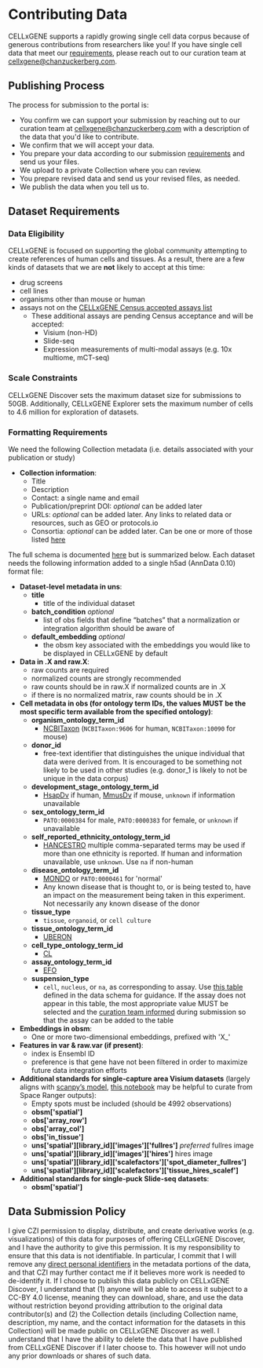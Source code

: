 # Contributing Data

CELLxGENE supports a rapidly growing single cell data corpus because of generous contributions from researchers like you! If you have single cell data that meet our [requirements](#dataset-requirements), please reach out to our curation team at [cellxgene@chanzuckerberg.com](mailto:cellxgene@chanzuckerberg.com).

## Publishing Process

The process for submission to the portal is:

- You confirm we can support your submission by reaching out to our curation team at [cellxgene@chanzuckerberg.com](mailto:cellxgene@chanzuckerberg.com) with a description of the data that you'd like to contribute.
- We confirm that we will accept your data.
- You prepare your data according to our submission [requirements](#dataset-requirements) and send us your files.
- We upload to a private Collection where you can review.
- You prepare revised data and send us your revised files, as needed.
- We publish the data when you tell us to.

## Dataset Requirements

### Data Eligibility

CELLxGENE is focused on supporting the global community attempting to create references of human cells and tissues. As a result, there are a few kinds of datasets that we are **not** likely to accept at this time:

- drug screens
- cell lines
- organisms other than mouse or human
- assays not on the [CELLxGENE Census accepted assays list](https://github.com/chanzuckerberg/cellxgene-census/blob/main/docs/census_accepted_assays.csv)
  - These additional assays are pending Census acceptance and will be accepted:
    - Visium (non-HD)
    - Slide-seq
    - Expression measurements of multi-modal assays (e.g. 10x multiome, mCT-seq)

### Scale Constraints

CELLxGENE Discover sets the maximum dataset size for submissions to 50GB. Additionally, CELLxGENE Explorer sets the maximum number of cells to 4.6 million for exploration of datasets.

### Formatting Requirements

We need the following Collection metadata (i.e. details associated with your publication or study)

- **Collection information**:
  - Title
  - Description
  - Contact: a single name and email
  - Publication/preprint DOI: _optional_ can be added later
  - URLs: _optional_ can be added later. Any links to related data or resources, such as GEO or protocols.io
  - Consortia: _optional_ can be added later. Can be one or more of those listed [here](https://github.com/chanzuckerberg/single-cell-data-portal/blob/main/backend/layers/common/validation.py#L12)

The full schema is documented [here](https://chanzuckerberg.github.io/single-cell-curation/latest-schema.html) but is summarized below. Each dataset needs the following information added to a single h5ad (AnnData 0.10) format file:

- **Dataset-level metadata in uns**:
  - **title**
    - title of the individual dataset
  - **batch_condition** _optional_
    - list of obs fields that define “batches” that a normalization or integration algorithm should be aware of
  - **default_embedding** _optional_
    - the obsm key associated with the embeddings you would like to be displayed in CELLxGENE by default
- **Data in .X and raw.X**:
  - raw counts are required
  - normalized counts are strongly recommended
  - raw counts should be in raw.X if normalized counts are in .X
  - if there is no normalized matrix, raw counts should be in .X
- **Cell metadata in obs (for ontology term IDs, the values MUST be the most specific term available from the specified ontology)**:
  - **organism_ontology_term_id**
    - [NCBITaxon](https://www.ncbi.nlm.nih.gov/taxonomy) (`NCBITaxon:9606` for human, `NCBITaxon:10090` for mouse)
  - **donor_id**
    - free-text identifier that distinguishes the unique individual that data were derived from. It is encouraged to be something not likely to be used in other studies (e.g. donor_1 is likely to not be unique in the data corpus)
  - **development_stage_ontology_term_id**
    - [HsapDv](https://www.ebi.ac.uk/ols/ontologies/hsapdv) if human, [MmusDv](https://www.ebi.ac.uk/ols/ontologies/mmusdv) if mouse, `unknown` if information unavailable
  - **sex_ontology_term_id**
    - `PATO:0000384` for male, `PATO:0000383` for female, or `unknown` if unavailable
  - **self_reported_ethnicity_ontology_term_id**
    - [HANCESTRO](https://www.ebi.ac.uk/ols/ontologies/hancestro) multiple comma-separated terms may be used if more than one ethnicity is reported. If human and information unavailable, use `unknown`. Use `na` if non-human
  - **disease_ontology_term_id**
    - [MONDO](https://www.ebi.ac.uk/ols/ontologies/mondo) or `PATO:0000461` for 'normal'
    - Any known disease that is thought to, or is being tested to, have an impact on the measurement being taken in this experiment. Not necessarily any known disease of the donor
  - **tissue_type**
    - `tissue`, `organoid`, or `cell culture`
  - **tissue_ontology_term_id**
    - [UBERON](https://www.ebi.ac.uk/ols/ontologies/uberon)
  - **cell_type_ontology_term_id**
    - [CL](https://www.ebi.ac.uk/ols/ontologies/cl)
  - **assay_ontology_term_id**
    - [EFO](https://www.ebi.ac.uk/ols/ontologies/efo)
  - **suspension_type**
    - `cell`, `nucleus`, or `na`, as corresponding to assay. Use [this table](https://chanzuckerberg.github.io/single-cell-curation/latest-schema.html#suspension_type) defined in the data schema for guidance. If the assay does not appear in this table, the most appropriate value MUST be selected and the [curation team informed](mailto:cellxgene@chanzuckerberg.com) during submission so that the assay can be added to the table
- **Embeddings in obsm**:
  - One or more two-dimensional embeddings, prefixed with 'X\_'
- **Features in var & raw.var (if present)**:
  - index is Ensembl ID
  - preference is that gene have not been filtered in order to maximize future data integration efforts
- **Additional standards for single-capture area Visium datasets** (largely aligns with [scanpy’s model](https://scanpy.readthedocs.io/en/stable/generated/scanpy.read_visium.html), [this notebook](https://github.com/Lattice-Data/lattice-tools/blob/main/cellxgene_resources/curation_visium.ipynb) may be helpful to curate from Space Ranger outputs):
  - Empty spots must be included (should be 4992 observations)
  - **obsm['spatial']**
  - **obs['array_row']**
  - **obs['array_col']**
  - **obs['in_tissue']**
  - **uns['spatial'][library_id]['images']['fullres']** _preferred_ fullres image
  - **uns['spatial'][library_id]['images']['hires']** hires image
  - **uns['spatial'][library_id]['scalefactors']['spot_diameter_fullres']**
  - **uns['spatial'][library_id]['scalefactors']['tissue_hires_scalef']**
- **Additional standards for single-puck Slide-seq datasets**:
  - **obsm['spatial']**

## Data Submission Policy

I give CZI permission to display, distribute, and create derivative works (e.g. visualizations) of this data for purposes of offering CELLxGENE Discover, and I have the authority to give this permission. It is my responsibility to ensure that this data is not identifiable. In particular, I commit that I will remove any [direct personal identifiers](https://docs.google.com/document/d/1sboOmbafvMh3VYjK1-3MAUt0I13UUJfkQseq8ANLPl8/edit) in the metadata portions of the data, and that CZI may further contact me if it believes more work is needed to de-identify it. If I choose to publish this data publicly on CELLxGENE Discover, I understand that (1) anyone will be able to access it subject to a CC-BY 4.0 license, meaning they can download, share, and use the data without restriction beyond providing attribution to the original data contributor(s) and (2) the Collection details (including Collection name, description, my name, and the contact information for the datasets in this Collection) will be made public on CELLxGENE Discover as well. I understand that I have the ability to delete the data that I have published from CELLxGENE Discover if I later choose to. This however will not undo any prior downloads or shares of such data.
